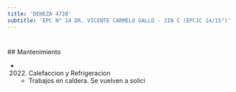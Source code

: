 ```yaml
---
title: 'DEHEZA 4728'
subtitle: 'EPC N° 14 DR. VICENTE CARMELO GALLO - JIN C (EPCJC 14/15°)'
---
```


#


 ## Mantenimiento

*  (2022) Calefaccion y Refrigeracion 
    + Trabajos en caldera. Se vuelven a solici



